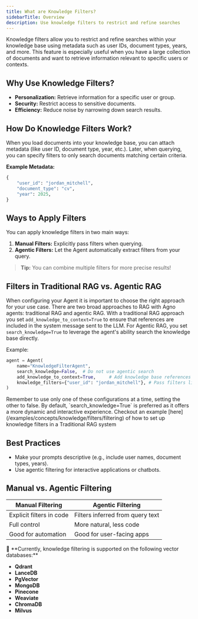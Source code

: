 ```yaml
---
title: What are Knowledge Filters?
sidebarTitle: Overview
description: Use knowledge filters to restrict and refine searches
---
```


Knowledge filters allow you to restrict and refine searches within your knowledge base using metadata such as user IDs, document types, years, and more. This feature is especially useful when you have a large collection of documents and want to retrieve information relevant to specific users or contexts.

## Why Use Knowledge Filters?

- **Personalization:** Retrieve information for a specific user or group.
- **Security:** Restrict access to sensitive documents.
- **Efficiency:** Reduce noise by narrowing down search results.

## How Do Knowledge Filters Work?

When you load documents into your knowledge base, you can attach metadata (like user ID, document type, year, etc.). Later, when querying, you can specify filters to only search documents matching certain criteria.

**Example Metadata:**
```python
{
    "user_id": "jordan_mitchell",
    "document_type": "cv",
    "year": 2025,
}
```

## Ways to Apply Filters

You can apply knowledge filters in two main ways:
1. **Manual Filters:** Explicitly pass filters when querying.
2. **Agentic Filters:** Let the Agent automatically extract filters from your query.

> **Tip:** You can combine multiple filters for more precise results!

## Filters in Traditional RAG vs. Agentic RAG

When configuring your Agent it is important to choose the right approach for your use case. There are two broad approaches to RAG with Agno agents: traditional RAG and agentic RAG. With a traditional RAG approach you set `add_knowledge_to_context=True` to ensure that references are included in the system message sent to the LLM. For Agentic RAG, you set `search_knowledge=True` to leverage the agent's ability search the knowledge base directly.

Example:
```python
agent = Agent(
    name="KnowledgeFilterAgent",
    search_knowledge=False,  # Do not use agentic search
    add_knowledge_to_context=True,     # Add knowledge base references to the system prompt
    knowledge_filters={"user_id": "jordan_mitchell"}, # Pass filters like this
)
```

<Check> 
Remember to use only one of these configurations at a time, setting the other to false. By default, `search_knowledge=True` is preferred as it offers a more dynamic and interactive experience.
Checkout an example [here](/examples/concepts/knowledge/filters/filtering) of how to set up knowledge filters in a Traditional RAG system
</Check>

## Best Practices

- Make your prompts descriptive (e.g., include user names, document types, years).
- Use agentic filtering for interactive applications or chatbots.

## Manual vs. Agentic Filtering

| Manual Filtering | Agentic Filtering |
|------------------|------------------|
| Explicit filters in code | Filters inferred from query text |
| Full control | More natural, less code |
| Good for automation | Good for user-facing apps |

<Note>
🚦 **Currently, knowledge filtering is supported on the following vector databases:**

- **Qdrant**
- **LanceDB**
- **PgVector**
- **MongoDB**
- **Pinecone**
- **Weaviate**
- **ChromaDB**
- **Milvus**
</Note>
